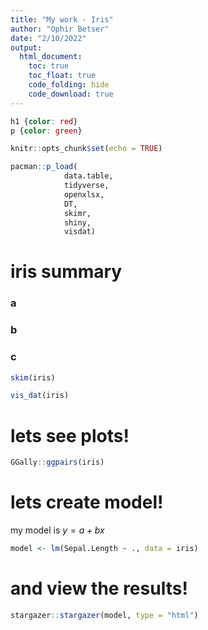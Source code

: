 ```yaml
---
title: "My work - Iris"
author: "Ophir Betser"
date: "2/10/2022"
output:
  html_document:
    toc: true
    toc_float: true
    code_folding: hide
    code_download: true
---
```


```css
h1 {color: red}
p {color: green}
```



```r
knitr::opts_chunk$set(echo = TRUE)

pacman::p_load(
            data.table,
            tidyverse,
            openxlsx,
            DT,
            skimr,
            shiny,
            visdat)
```

# iris summary

### a

### b

### c

```r
skim(iris)
```

```r
vis_dat(iris)
```

# lets see plots!

```r
GGally::ggpairs(iris)
```

# lets create model!

my model is $y = a + bx$

```r
model <- lm(Sepal.Length ~ ., data = iris)
```

# and view the results!

```r
stargazer::stargazer(model, type = "html")
```

